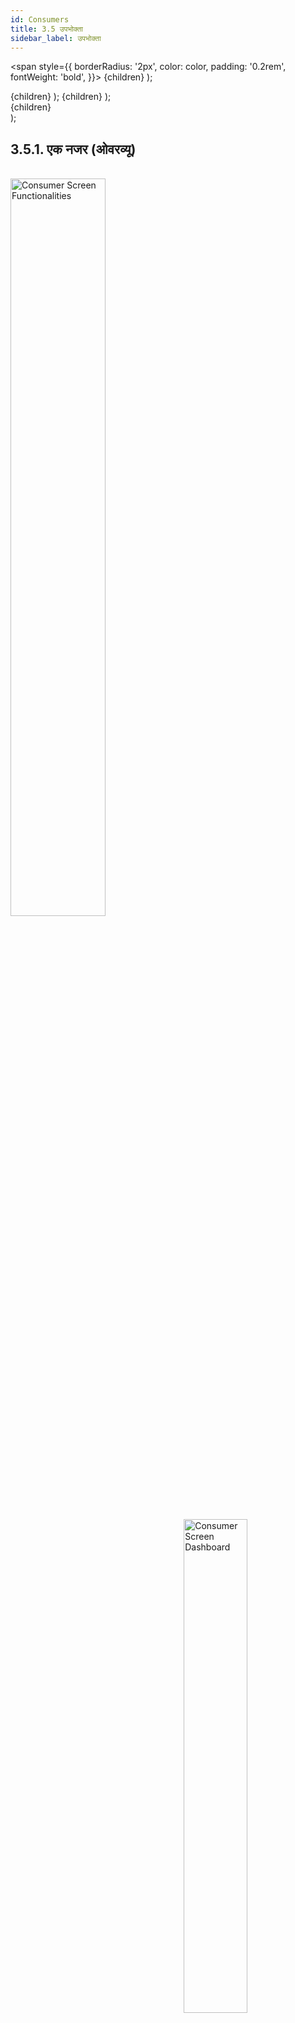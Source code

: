 ```yaml
---
id: Consumers
title: 3.5 उपभोक्ता
sidebar_label: उपभोक्ता
---
```


  <span
    style={{
      borderRadius: '2px',
      color: color,
      padding: '0.2rem',
      fontWeight: 'bold',
    }}>
    {children}
  </span>
);

  <th
    style={{
      backgroundColor: color,
      borderRight: '0.5rem solid white',
      height: '1.5rem',
      width: '2rem',
    }}>
    {children}
  </th>
);

  <td
    style={{
      backgroundColor: color,
      borderRight: '0.5rem solid white',
      height: '100px',
    }}>
    {children}
  </td>
);

  <div
    style={{ 
         display: 'table',
    }}>
    {children}
  </div>
);

## 3.5.1. एक नजर (ओवरव्यू)

<br clear="right"/>
<img align="left" src={useBaseUrl("img/scrnshts/3.5.1_1_ConsuKeyFunc.svg")} alt="Consumer Screen Functionalities" width="55%"/>
<img align="right" src={useBaseUrl("img/scrnshts/3.5.1_2_ConsScreenShot.png")} alt="Consumer Screen Dashboard" width="45%"/>

<br clear="both"/>

 
## 3.5.2. खाते के विवरण (अकाउन्ट डिटेल्स)
**फंक्शनलिटी**
* ग्राहक के प्रोफाइल, पैकेज और उसके द्वारा किए गए समस्त भुगतान की पूरी जानकारी अकाउन्ट डिटेल्स पेज से मिलती है।

**मुख्य-मुख्य यूज़र**
<table>
  <tr>
    <th>पदनाम</th>
    <th>मुख्य प्रयोजन</th>
    <th>उपयोग का उदाहरण</th>
  </tr>
  <tr>
    <td>ऑपरेटर</td>
    <td>ग्राहक के एक्टिव होने की पुष्टि करना</td>
    <td>तय करना कि बिक्री टीम को बकाया राशियों के सेटलमेंट के लिए किस ग्राहक (या पूर्व ग्राहक) के पास जाना चाहिए</td>
  </tr>
  <tr>
    <td>टेक्निशन</td>
    <td>किसी ग्राहक की मीटर रीडिंग का डेटा रिव्यू करना</td>
    <td>मीटर रीडिंग डेटा को रिव्यू कर देखना कि बिजली के उपकरणों (एपरेटस) पर ज्यादा लोड तो नहीं आ रहा है</td>
  </tr>
  <tr>
    <td>ग्राहक सेवा एजेंट</td>
    <td>प्लांट के हर ग्राहक से अनुमानित राजस्व और बकाया राशियाँ देखना</td>
    <td>तय करना कि बिक्री टीम को बकाया राशियों के सेटलमेंट के लिए किस ग्राहक (या पूर्व ग्राहक) के पास जाना चाहिए</td>
  </tr>
  <tr>
    <td>समूह प्रभारी</td>
    <td>निश्चित समय अंतराल (टाइम इंटरवल) में प्राप्त राशि (कलेक्शन) का विवरण</td>
    <td>विभिन्न प्लांट से चालू माह के दौरान प्राप्त कलेक्शन की तुलना करना</td>
  </tr>
  <tr>
    <td>राज्य प्रभारी</td>
    <td>बहुत अधिक बकाया राशि वाले ग्राहकों के खाते देखना</td>
    <td>भुगतान प्राप्त करते समय ग्राहक की ओर बकाया राशि की पुष्टि करना और विगत में भुगतान किए बिलों के बारे में भ्रम को दूर करना</td>
  </tr>
</table>

* सूचनाएँ कई टैब में रखी जाती हैं, जिनके बारे में नीचे बताया गया है

	> ** इस पृष्ठ पर नेविगेट करने पर एक नोट **
	> 
	> यह पृष्ठ ऑन-ग्राउंड ऑपरेशंस के लिए केंद्रीय है, और इसका उपयोग अक्सर बिक्री एजेंटों द्वारा व्यक्तिगत ग्राहकों के साथ संबंधों के प्रबंधन में किया जाता है। 
	> हालाँकि, होम स्क्रीन पर इस मॉड्यूल के लिए कोई आइकन नहीं है। इसके बजाय, फ़ील्ड एजेंट इस पृष्ठ से यहां तक ​​पहुंचने में सक्षम होंगे:
	> * किसी विशेष संयंत्र का नकदी रजिस्टर (Section 3.4.4)
	> * ग्राहक सूची (Section 3.5.4)
	> * ग्राहक की स्थिति सूची (Section 3.5.5)

**पेज के डिटेल**

खाता-विवरण (अकाउंट डिटेल) पेज में कई टैब होते हैं, जिनमें ग्राहक से संबंधित जानकारी का सारांश होता है –


<table>
    <tr>
        <Tabheader color="#A9CCE3 ">प्रोफ़ाइल</Tabheader>
        <Tabheader color="#A9CCE3">लेन-देन</Tabheader>
        <Tabheader color="#A9CCE3">कैश लेजर</Tabheader>
        <Tabheader color="#A9CCE3">सुरक्षा और जमाकर्ता लेजर</Tabheader>
        <Tabheader color="#A9CCE3">मीटर अध्ययन</Tabheader>
        <Tabheader color="#A9CCE3">सेवा</Tabheader>
    </tr>
    <tr>
        <Tabcell color="#AED6F1">विस्तृत खाता जानकारी </Tabcell>
        <Tabcell color="#AED6F1">व्यक्तिगत भुगतान की कालानुक्रमिक सूची</Tabcell>
        <Tabcell color="#AED6F1">बिलों, भुगतानों और शेष राशि का रिकॉर्ड चलाना </Tabcell>
        <Tabcell color="#AED6F1">सुरक्षा शुल्क और भुगतान का रिकॉर्ड</Tabcell>
        <Tabcell color="#AED6F1">मीटर रीडिंग से ऊर्जा की खपत के आंकड़े</Tabcell>
        <Tabcell color="#AED6F1">सेवा अनुरोध इतिहास और पूर्ण जानकारी</Tabcell>
    </tr>
</table>

एक टैब से दूसरे में जाने के लिए या तो नेविगेशन बार का उपयोग करना होता है या स्क्रीन को आड़ी तरह से (हॉरिजॉन्टलि) स्वाइप करना होता है।

![Consumer Screenshot](../assets/App_LeftRightNav.png)

ऊपर बताए गए प्रत्येक टैब की चर्चा अगले सेक्शनों में की गई है।

### 3.5.2.1. प्रोफाइल टैब
**फंक्शनलिटी**
* प्रोफाइल टैब सिलेक्टेड ग्राहक और उसके खाते की पूरी जानकारी दिखाती है।
* यूज़र कुछ सूचनाएँ अपडेट / एडिट कर सकता है।

**पेज के डिटेल**

<br clear="right"/>
<img align="left" src={useBaseUrl("img/scrnshts/3.5.2.1_1_ProfileTab.png")} alt="Profile Tab" width="45%"/>
<Clear>

1. <u> "नेविगेशन बार </u> वर्तमान टैब को इंगित करता है और टैब के बीच स्विच करने की अनुमति देता है

    ![Left Right Nav](/img/scrnshts/App_LeftRightNav.png)

2. <u>पेंसिल आइकन</u> चयनित विवरण संपादित करने के लिए
3. <u>मास्टर सूचना</u> ग्राहक की पृष्ठभूमि और कंपनी के साथ संबंध के बारे में बुनियादी जानकारी देता है
4. <u> प्रिंट प्रोफ़ाइल विवरण </u> टैप करने से पेज कनेक्टेड प्रिंटर पर पहुंच जाएगा
5. <u> मोबाइल </u> पंजीकृत मोबाइल नंबर दिखाता है; फ़ोन आइकन टैप करने से कॉल शुरू होती है
6. <u> बकाया </u> विवरण, सभी सेवाओं के लिए कुल भुगतान
7. <u> पैकेज </u> फीस, लोड सीमा और यूनिट दरों सहित ग्राहक के बिजली पैकेज का विवरण देता है
8. <u> योजनाएं </u> में किसी भी प्रचार पर जानकारी होती है जिसमें ग्राहक भाग ले रहा है, जिसमें ईएमआई व्यवस्था भी शामिल है

</Clear>
<br clear="both"/>

<img src={useBaseUrl("img/scrnshts/3.5.2.1_2_ProfileTab.png")} alt="Profile Tab"/>
<br></br><br></br>

<!-- ![Profile Tab](./assets/3.27_ProfileTab.png) -->

 जो भी जानकारी एडिट की जाए, उसकी ग्राहक की ओर से ओटीपी के माध्यम से पुष्टि अनिवार्य है।

### 3.5.2.2. लेनदेन (ट्रांजेक्शन) टैब
**फंक्शनलिटी**
* ट्रांजेक्शन पेज में प्रत्येक ग्राहक के भुगतान का वृत्तांत (हिस्ट्री) प्राप्त होता है।
* भुगतान और रिकॉर्ड होने के साथ-साथ उसी समय (रिअल टाइम) अपडेट होता जाता है।

**पेज के डिटेल**

<br clear="right"/>
<img align="left" src={useBaseUrl("img/scrnshts/3.5.2.2_TransactionTab.png")} alt="Transaction Tab" width="45%"/>
<Clear>

1. <u> प्रिंट आइकन </u> रसीद प्रिंट करने के लिए, या, यदि प्रिंटर कनेक्ट नहीं है, तो एक साझा करने योग्य स्क्रीनशॉट लें
2. <u> भुगतान की सूची </u> कालानुक्रमिक क्रम में, अन्य प्रासंगिक डेटा के साथ
3. <u> नेविगेशन बार </u> खाते के विवरण के विभिन्न पैनलों में सही स्वाइप का उपयोग किया

    ![Left Right Nav](.././assets/App_LeftRightNav.png)

</Clear>
<br clear="both"/>

<!-- ![Transaction Tab](./assets/3.28_TransacTab.png) -->

### 3.5.2.3. कैश लेज़र टैब
**फंक्शनलिटी**
* सिलेक्ट किए गए ग्राहकों के पिछले बिल, भुगतान तथा उनकी ओर बकाया राशि का चालू रिकॉर्ड प्राप्त होता है।

**पेज के डिटेल**

<br clear="right"/>
<img align="left" src={useBaseUrl("img/scrnshts/3.5.2.3_CashLedgeTab.png")} alt="Cash Ledger Tab" width="45%"/>
<Clear>


1. <u> लेन-देन की सूची </u> बिल और भुगतान / क्रेडिट सहित, ग्राहक द्वारा बकाया संचयी शेष राशि के साथ
2. <u> नेविगेशन बार </u> वर्तमान टैब को इंगित करता है और टैब के बीच स्विच करने की अनुमति देता है

    ![Left Right Nav](.././assets/App_LeftRightNav.png)

</Clear>
<br clear="both"/>

<!-- ![Cash Ledger Tab](./assets/3.29_CashLedgerTab.png) -->


### 3.5.2.4. सिक्युरिटी डिपॉज़िट लेज़र टैब
**फंक्शनलिटी**
* सिलेक्ट किए ग्राहकों के सिक्युरिटी डिजॉज़िट का रिकॉर्ड प्राप्त होता है।

**पेज के डिटेल**

<br clear="right"/>
<img align="left" src={useBaseUrl("img/scrnshts/3.5.2.4_SecurityDepositLedgerTab.png")} alt="Security Deposit Ledger tab" width="45%"/>
<Clear>

1. <u> लेन-देन की सूची </u> बिल और भुगतान / क्रेडिट सहित, ग्राहक द्वारा बकाया संचयी शेष राशि के साथ
2. <u> नेविगेशन बार </u> वर्तमान टैब को इंगित करता है और टैब के बीच स्विच करने की अनुमति देता है
    
    ![Left Right Nav](.././assets/App_LeftRightNav.png)

</Clear>
<br clear="both"/>

<!-- ![Security Deposit Ledger tab](./assets/3.30_SecDepositLedTab.png) -->

### 3.5.2.5. मीटर रीडिंग लेज़र टैब
**फंक्शनलिटी**
* ग्राहक के बिजली मीटर की रीडिंग की तारीख के क्रम में सूची।
* सिर्फ उन्हीं ग्राहकों की, जिन्हें मीटर दिए गए हैं।

**पेज के डिटेल**

<br clear="right"/>
<img align="left" src={useBaseUrl("img/scrnshts/3.5.2.5_MeterReadingLedgerTab.png")} alt="Meter Reading Ledger tab" width="45%"/>
<Clear>

1. <u> मीटर नंबर पैनल </u> ग्राहक के साथ जुड़े मीटर की एक ड्रॉप-डाउन सूची है
2. <u> दैनिक मीटर रीडिंग </u> आपको महत्वपूर्ण विवरण देता है जैसे:
    
    * पढ़ने की तिथि
    * ग्राहक का बिजली पैकेज
    * मीटर रीडिंग (kWh)
    * अंतिम रीडिंग (kWh) के बाद से खपत इकाइयाँ

3. <u> नेविगेशन बार </u> वर्तमान टैब को इंगित करता है और टैब के बीच स्विच करने की अनुमति देता है
    
    ![Left Right Nav](.././assets/App_LeftRightNav.png)

</Clear>
<br clear="both"/>

<!-- ![Meter Reading Ledger tab](./assets/3.31_MeterReadLedTab.png) -->


### 3.5.2.6. सर्विस टैब
**फंक्शनलिटी**
* ग्राहक ने सेवा के लिए जो अनुरोध किया हो और उस पर फील्ड टीम की ओर से जो कार्रवाई की गई हो, उसका रिकॉर्ड

**पेज के डिटेल**

<br clear="right"/>
<img align="left" src={useBaseUrl("img/scrnshts/3.5.2.6_ServiceTab.png")} alt="Service tab" width="45%"/>
<Clear>

1. <u> सेवा समस्या </u> ग्राहक द्वारा किए गए प्रत्येक सेवा अनुरोध के बारे में विवरण सूचीबद्ध करता है
2. <u> अनुरोध सारांश </u> प्रत्येक प्रकार के लंबित और पूर्ण अनुरोधों में विराम के साथ-साथ अनुरोधों की कुल संख्या दर्शाता है। औसत टर्नअराउंड समय भी दर्ज किया गया है।
3. <u> खोज </u> उपयोगकर्ता को विशिष्ट जानकारी में टाइप करके अनुरोधों की सूची को फ़िल्टर करने की अनुमति देता है
4. <u> नेविगेशन बार </u> वर्तमान टैब को इंगित करता है और टैब के बीच स्विच करने की अनुमति देता है
    
    ![Left Right Nav](.././assets/App_LeftRightNav.png)

</Clear>
<br clear="both"/>

<!-- ![Service tab](./assets/3.32_ServiceTab.png) -->


## 3.5.3. प्राप्त होने वाली राशियाँ (रिसीवेबल्स)
**फंक्शनलिटी**
* इस सेक्शन में ग्राहकों से प्राप्त होने वाली राशि दिखाई देती है। यहाँ एजेंट ग्राहकों से प्राप्त भुगतान को दर्ज कर सकते हैं।

**नेविगेशन**

इस पेज पर मैन मेन्यू से भी जा सकते हैं। इसके बारे में अधिक जानकारी 3.4.6. में दी गई है।

## 3.5.4. उपभोक्ताओं की सूची
**फंक्शनलिटी**
* उपभोक्ताओं की सूची में हर प्लांट के एक्टिव और इनेक्टिव उपभोक्ता दिखाई देते हैं।
* किसी प्लांट को सिलेक्ट करने पर उपभोक्ताओं की सूची और भुगतान न हुए बिलों का रिकॉर्ड यूज़र के सामने आता है।

**मुख्य-मुख्य यूज़र**
<table>
  <tr>
    <th>पदनाम</th>
    <th>मुख्य प्रयोजन</th>
    <th>उपयोग का उदाहरण</th>
  </tr>
  <tr>
    <td>टेक्निशन</td>
    <td>प्लांट के एक्टिव सदस्यों की सूची तक पहुँच</td>
    <td>किसी उपभोक्ता का कंज्यूमर आइडी चेक करना</td>
  </tr>
  <tr>
    <td>सीएसए</td>
    <td>टेक्निशन के समान </td>
    <td>एक्टिव उपभोक्ताओं की संख्या देखना</td>
  </tr>
  <tr>
    <td>समूह प्रभारी</td>
    <td>समूह के सदस्यों की कुल संख्या और विवरण</td>
    <td>समूह के ग्राहकों के बारे में निश्चित अवधि की कोई रिपोर्ट तैयार करना</td>
  </tr>
  <tr>
    <td>राज्य प्रभारी</td>
    <td>राज्य के ग्राहकों की कुल संख्या और विवरण</td>
    <td>राज्य के ग्राहकों के बारे में निश्चित अवधि की कोई रिपोर्ट तैयार करना</td>
  </tr>
</table>

**पेज के डिटेल**

<br clear="right"/>
<img align="left" src={useBaseUrl("img/scrnshts/3.5.4_ConsumerList.png")} alt="Consumer List" width="45%"/>
<Clear>

1. <u> कारख़ाना की सूची </u> हर संयंत्र में प्रतिबंधित, सक्रिय और कुल ग्राहकों की संख्या दिखाते हुए
2. <u> ग्रीन पंक्तियाँ </u> कारख़ाना के प्रत्येक समूह के लिए कुल मात्रा दिखाती हैं
3. <u> कुल बार </u> प्रत्येक कॉलम का योग दर्शाता है

    ** किसी भी पौधे का दोहन आपको उस संयंत्र के लिए उपभोक्ता सूची में भेज देगा, जैसा कि अगले स्क्रीनशॉट में दिखाया गया है **

</Clear>
<br clear="both"/>

<br clear="right"/>
<img align="left" src={useBaseUrl("img/scrnshts/3.5.4_2_ConsumerList.png")} alt="Consumer List" width="45%"/>
<Clear>

1. <u> व्यक्तिगत ग्राहक </u> प्रत्येक टैब में दिखाया गया है जैसे महत्वपूर्ण जानकारी:
     
    * ग्राहक आईडी
    * पैकेज नंबर
    * सक्रिय और प्रतिबंधित स्थिति
    * बकाया राशि

2. <u> सर्च आइकन </u> नाम या ग्राहक आईडी में टाइप करके ग्राहक सूची को फ़िल्टर करने के लिए
3. <u> उपभोक्ता को जोड़ना </u> Section 3.5.9 में समझाया गया है

    ** एक उपभोक्ता का दोहन उपयोगकर्ता को लेनदेन जोड़ने की अनुमति देता है, जैसा कि अगले स्क्रीनशॉट में बताया गया है **

</Clear>

<br clear="both"/>
<br clear="right"/>
<img align="left" src={useBaseUrl("img/scrnshts/3.5.4_3_ConsumerList.png")} alt="Consumer List" width="45%"/>
<Clear>


एकॉनसमर पर टैप करने से उपयोगकर्ता तीन विकल्पों में से चुन सकता है:
* प्रोफाइल - खाता विवरण के लिंक जो कि खंड 3.5.2 में बताए गए हैं
* ट्रांसक्शन जोड़ें - नीचे समझाया गया है
* रद्द करना - पिछले पृष्ठ पर लौटता है

1. <u> ग्राहक विवरण </u> महत्वपूर्ण जानकारी के साथ दिखाया गया है
2. <u> बकाया मूल्य </u> जो कुल धनराशि को दर्शाता है और किस सेवा के लिए यह शुल्क लिया गया था
3. <u> संग्रह जोड़ना </u> ग्राहक द्वारा किए गए किसी भी भुगतान को मैन्युअल रूप से जोड़ना, और किस सेवा के लिए
4. <u> समीक्षा टैब </u> लेन-देन को अंतिम रूप देने के लिए


</Clear>
<br clear="both"/>

<!-- ![Consumer List](./assets/3.33_ConsumerList.png)

![Consumer List Details Part1](./assets/3.34_ConsumerListDet1.png)

![Consumer List Details Part2](./assets/3.35_ConsumerListDet2.png) -->


## 3.5.5. उपभोक्ता का स्टेटस
**फंक्शनिलिटी**
* कन्ज़यूमर स्टेटस सेक्शन से पता चलता है कि ग्राहक को डिस्ट्रिब्यूशन नेटवर्क से जोड़ने का कार्य कहाँ तक पूरा हुआ है।
* इंस्टालेशन स्टेटस को चार हिस्सों में बाँटा गया है। ये हैं – खंभा, मकान में तार, सर्विस वायर और रिव्यू
* इस सेक्शन में यह भी दिखाई देता है कि हर प्लांट में पैकेज के कितने अनुरोध अस्वीकार किए गए हैं।
* यह फंक्शनलिटी केवल एचसीएलएफ यूज़र को प्राप्त है। 

**मुख्य-मुख्य यूज़र**
<table>
  <tr>
    <th>पदनाम </th>
    <th>मुख्य प्रयोजन</th>
    <th>उपयोग का उदाहरण</th>
  </tr>
  <tr>
    <td>सीएसए</td>
    <td>सभी ग्राहकों के मीटर इंस्टाल करने के स्टेटस का मूल्यांकन करना</td>
    <td>महीने के अंत में बाकी रही मीटर रीडिंग रिव्यू की संख्या रिपोर्ट करना</td>
  </tr>
  <tr>
    <td>समूह प्रभारी</td>
    <td>सीएसए के समान</td>
    <td>समूह में ग्राहकों के यहाँ हार्डवेअर इंस्टाल करने का स्टेटस रिव्यू करना</td>
  </tr>
  <tr>
    <td>राज्य प्रभारी</td>
    <td>सीएसए के समान</td>
    <td>ग्राहक सेवा की गुणवत्ता बढाने के लिए प्लांट में ऑडिट अभियान शुरू करना</td>
  </tr>
</table>

**पेज के डिटेल**

<br clear="both"/>
<br clear="right"/>
<img align="left" src={useBaseUrl("img/scrnshts/3.5.5_1_ConsumerStatus.png")} alt="Consumer Status Summary" width="45%"/>
<Clear>

1. <u> फ़िल्टर बार </u> क्लस्टर या NTP के क्रम में परिणाम प्रदर्शित करने के लिए विकल्प देता है
2. <u> कारख़ाना की सूची </u> कनेक्शन के प्रत्येक चरण में ग्राहकों की संख्या के साथ
3. <u> कुल बार </u> कारख़ाना पर कुल
4. <u> सूचना आइकन </u> ग्राहक स्थिति रुझान पृष्ठ पर पुनर्निर्देशित करता है, अगले स्क्रीनशॉट में समझाया गया है

</Clear>
<br clear="both"/>

<br clear="both"/>
<br clear="right"/>
<img align="left" src={useBaseUrl("img/scrnshts/3.5.5_2_ConsumerStatus.png")} alt="Consumer Status Trend" width="45%"/>
<Clear>

**सूचना आइकन पर टैप करने से ग्राहक की स्थिति ट्रेंड पेज पर पहुंच जाती है।**

1. <u> फ़िल्टर बार </u> के अनुसार परिणाम प्रदर्शन को संशोधित करता है:

     * क्लस्टर / NTP बुद्धिमान
     * महीना और वर्ष
     * एक्वायर्ड / एक्टिव

2. <u> कारख़ाना की सूची </u> चार महीनों में नए सक्रिय ग्राहकों की संख्या के साथ
3. <u> कुल बार </u> कारख़ाना पर कुल

</Clear>
<br clear="both"/>

<!-- ![Consumer Status Summary](./assets/3.36_ConsumerStatus.png)

![Consumer Status Trend](./assets/3.37_ConsumerStatTrend.png) -->


## 3.5.6. उपभोक्ता की एक्टिविटी 
**फंक्शनलिटी**
* ग्राहक के बिजली के कनेक्शन को बंद (डिएक्टिवेट) और दुबारा चालू (रिएक्टिवेट) करने के लिए इंटरफेस।
* क्रमिक रूप से अनुमोदन के बाद परिवर्तन स्वीकृत होता है।
* हर प्लांट के एक्टिविटी संबंधी परिवर्तन का विवरण दर्ज होता है। 

**मुख्य-मुख्य यूज़र**
<table>
  <tr>
    <th>पदनाम</th>
    <th>मुख्य प्रयोजन</th>
    <th>उपयोग का उदाहरण</th>
  </tr>
  <tr>
    <td>टेक्निशन</td>
    <td>ग्राहक के स्टेटस को अनुरोध के अनुसार बदलना</td>
    <td>देखना कि किस ग्राहक का कनेक्शन चालू/बंद करना है और उस अनुसार उनके कनेक्शन में बदलाव करना </td>
  </tr>
  <tr>
    <td>सीएसए</td>
    <td>टेक्निशन के समान</td>
    <td>टेक्निशन के समान</td>
  </tr>
  <tr>
    <td>समूह प्रभारी</td>
    <td>ग्राहक के स्टेटस बदलने के अनुरोध को दर्ज करना और फील्ड स्टाफ को असाइन करना</td>
    <td>एप्प का प्रयोग कर देखना कि आवश्यक परिवर्तन करने के लिए फील्ड एजेंट उपलब्ध है या नहीं</td>
  </tr>
  <tr>
    <td>राज्य प्रभारी</td>
    <td>राज्य के प्लांट के ग्राहकों से प्राप्त अनुरोध अनुमोदित करना</td>
    <td>जाँच करना कि परिवर्तन के कितने अनुरोध लंबित (पेंडिंग) हैं और किन-किन प्लांट पर।</td>
  </tr>
</table>

**पेज के डिटेल**
ज़्यूमर एक्टिविटी पेज कई टैब में रखा गया है, जिसका प्रोसेस अकाउंट स्टेटस चेंज की तरह है। 

| अनुरोध | प्रक्रिया में | समीक्षा | पूरे किए गए |
|---|---|---|---|
| De- / पुनः सक्रियण के लिए एक ग्राहक पंजीकृत करें | उन ग्राहकों की सूची जिनके कनेक्शन पर ध्यान देने की आवश्यकता है | कार्रवाई की पुष्टि की गई है | सभी ग्राहक की ऐतिहासिक सूची de- / पुनः सक्रियण विवरण |

### 3.5.6.1. रिक्वेस्ट टैब

<br clear="right"/>
<img align="left" src={useBaseUrl("img/scrnshts/3.5.6.1_1_RequestTab.png")} alt="Request tab" width="45%"/>
<Clear>

1.  <u> सूचना आइकन </u> ग्राहक डी-एक्टीविटी और पुन: सक्रियता की संख्या के आधार पर प्लांट-बाय-प्लांट के पुनर्निर्देशन, जैसा कि बाद के स्क्रीनशॉट में दिखाया गया है
2.  <u> गतिविधि आइकन जोड़ें</u> का उपयोग ग्राहक की स्थिति में बदलाव को दर्ज करने के लिए किया जाता है, जैसा कि अगले स्क्रीनशॉट में बताया गया है
3.  <u> अनुरोध टैब </u> अनुरोधित ग्राहक अनुरोध पर हमें अधिक जानकारी देता है, इसे या तो अस्वीकार या अनुमोदित किया जा सकता है
4.  <u> नेविगेशन बार </u> अनुभाग के विभिन्न वर्गों के बीच नेविगेट करने के लिए उपयोग किया जाता है
    
    ![Left Right Nav](.././assets/App_LeftRightNav.png)

</Clear>
<br clear="both"/>
<br clear="right"/>
<img align="left" src={useBaseUrl("img/scrnshts/3.5.6.1_2_RequestTab.png")} alt="Request tab" width="45%"/>
<Clear>

1.  <u> प्लांट </u> ड्रॉपडाउन सूची का चयन करें
2.  <u> गतिविधि प्रकार </u> ड्रॉपडाउन सूची
3.  <u> उपभोक्ता संख्या </u> सभी पात्र / प्रासंगिक ग्राहकों की ड्रॉपडाउन सूची
    इस बिंदु पर अतिरिक्त टिप्पणियां जोड़ी जा सकती हैं
4.  <u> सबमिट बटन </u> सूचना जमा करने का काम पूरा करता है

</Clear>
<br clear="both"/>
<br clear="right"/>
<img align="left" src={useBaseUrl("img/scrnshts/3.5.6.1_3_RequestTab.png")} alt="Request tab" width="45%"/>
<Clear>

1.  <u> फ़िल्टर बार </u> का उपयोग तिथि सीमा का चयन करने के लिए किया जाता है
2.  <u> प्लांट की सूची </u> चयनित समय अंतराल में प्रतिबंधित और पुन: सक्रिय ग्राहकों की संख्या दिखाती है
3.  <u> कुल बार </u> सभी प्लांट के लिए मानों को सम्‍मिलित करता है

</Clear>
<br clear="both"/>

<!-- ![Consumer Activity](./assets/3.38_ConsumerActivity.png)

![Consumer Activity](./assets/3.39_ConsumerActSum.png) -->

### 3.5.6.2. इन प्रोसेस टैब

<br clear="right"/>
<img align="left" src={useBaseUrl("img/scrnshts/3.5.6.2_InProcessTab.png")} alt="In Process tab" width="45%"/>
<Clear>

1.  <u> सूचना आइकन </u> ग्राहक डी-एक्टीविटी और पुनः सक्रियण की संख्या के आधार पर प्लांट-बाय-प्लांट को पुनर्निर्देशित करता है।
2.  <u> अनुरोध टैब </u> प्रक्रिया ग्राहक अनुरोध पर हमें अधिक जानकारी देता है, जिसमें अनुरोध को पंजीकृत किया गया है और इसके साथ काम करने वाले को कौन सौंपा गया है

    अनुरोध या तो अस्वीकार किया जा सकता है, फिर से एक अलग एजेंट को सौंपा जा सकता है या निष्पादित (संसाधित) किया जा सकता है

</Clear>
<br clear="both"/>

<!-- ![In Process tab](./assets/3.40_InProcessTab.png) -->

### 3.5.6.3. रिव्यू टैब

<br clear="right"/>
<img align="left" src={useBaseUrl("img/scrnshts/3.5.6.3_ReviewTab.png")} alt="Review tab" width="45%"/>
<Clear>

1.  <u> सूचना आइकन </u> ग्राहक डी-एक्टीविटी और पुनः सक्रियण की संख्या के आधार पर प्लांट-बाय-प्लांट को पुनर्निर्देशित करता है।
2.  <u> अनुरोध टैब </u> हमें पूर्ण किए गए ग्राहक अनुरोध की समीक्षा के बारे में अधिक जानकारी देता है, इसे या तो अस्वीकृत या चिह्नित पूरा (संसाधित) किया जा सकता है

</Clear>
<br clear="both"/>

<!-- ![Review tab](./assets/3.41_ReviewTab.png) -->

### 3.5.6.4. कंप्लिटेड टैब

<br clear="right"/>
<img align="left" src={useBaseUrl("img/scrnshts/3.5.6.4_CompletedTab.png")} alt="Completed tab" width="45%"/>
<Clear>

1.  <u> सूचना आइकन </u> ग्राहक डी-एक्टीविटी और पुनः सक्रियण की संख्या के आधार पर प्लांट-बाय-प्लांट को पुनर्निर्देशित करता है।
2.  <u> अनुरोध विवरण </u> प्रश्न में समयावधि में ऐतिहासिक ग्राहक अनुरोधों की जानकारी शामिल है, जिसमें जिम्मेदार कर्मचारी भी शामिल हैं

</Clear>
<br clear="both"/>


<!-- ![Completed tab](./assets/3.42_CompletedTab.png) -->


## 3.5.7. उपभोक्ता सेवा
**फंक्शनलिटी**
* ग्राहक सेवा के मौजूदा अनुरोध के पूरे होने की स्थिति देखना। इसमें तकनीकी और गैर-तकनीकी दोनों के प्रकार के अनुरोध शामिल हैं 
* सेवा संबंधी नए अनुरोध जोड़ना
* बकाया रहे अनुरोध कार्रवाई के लिए फील्ड कर्मचारियों को सौंपना
* पूरे हो चुके अनुरोध को बंद करना

**मुख्य-मुख्य यूज़र**
<table>
  <tr>
    <th>पदनाम</th>
    <th>मुख्य प्रयोजन</th>
    <th>प्रयोग के उदाहरण</th>
  </tr>
  <tr>
    <td>टेक्निशन</td>
    <td>उन्हें असाइन किए गए सेवा संबंधी अनुरोध रिव्यू करना</td>
    <td>लंबित (पेंडिंग) रिक्वेस्ट को आगे बढ़ाना, जो इस बात पर निर्भर करेगा कि वे कब दर्ज हुए थे और किस कार्य से संबंधित हैं</td>
  </tr>
  <tr>
    <td>सीएसए</td>
    <td>टेक्निशन के समान</td>
    <td>ग्राहक से फोन पर बात कर समझना कि उनकी समस्या क्या है और हल होने पर उसे पूर्ण के रूप में चिह्नित करना</td>
  </tr>
  <tr>
    <td>समूह प्रभारी</td>
    <td>समूह के सभी ग्राहकों के अनुरोध देखना</td>
    <td>लंबित (पेंडिंग) अनुरोध रिव्यू करना और आगे की कार्रवाई के लिए कर्मचारियों को सौंपना</td>
  </tr>
  <tr>
    <td>राज्य प्रभारी</td>
    <td>राज्य में सेवा संबंधी अनुरोध के आँकड़ों की पूरी जानकारी प्राप्त करना</td>
    <td>कर्मचारियों द्वारा कार्रवाई में लगने वाले समय संबंधी लक्ष्य और ग्राहक संतुष्टि संबंधी लक्ष्य पर नजर रखना</td>
  </tr>
</table>

**पेज के डिटेल**

| रिपोर्ट | अनुरोध | पूरे किए गए |
|---|---|---|
| पूर्ण और लंबित सेवा अनुरोधों पर अवलोकन आँकड़े | लंबित अनुरोधों और कर्मियों के असाइनमेंट की विस्तृत सूची | सभी पूर्ण अनुरोधों का रिकॉर्ड |

### 3.5.7.1. रिपोर्ट टैब

<br clear="right"/>
<img align="left" src={useBaseUrl("img/scrnshts/3.5.7.1_1_ReportTab.png")} alt="Report tab" width="45%"/>
<Clear>

1.  <u> नेविगेशन बार </u> वर्तमान टैब को इंगित करता है; उपयोगकर्ता टैब को क्षैतिज रूप से टैप या स्वाइप करके स्विच कर सकता है
    
    ![Left Right Nav](.././assets/App_LeftRightNav.png)

2.  <u> फ़िल्टर बार </u> विशेष प्लांट का चयन करने और समय अंतराल को बदलने के लिए
3.  <u> पाई चार्ट </u> सेवा अनुरोध संख्या को सारांशित करता है:

    * <Highlight color="#0000FF">नीला</Highlight> — अनुरोध लंबित
    * <Highlight color="#008000">हरा</Highlight> — पूर्ण किए गए अनुरोध

4.  <u> कुल सेवा अनुरोध </u> चयनित समय-सीमा में पंजीकृत अनुरोधों की संख्या है
5.  <u> औसत समापन समय </u> ग्राहक के बीच अनुरोध दर्ज करने और उसे पूरा करने के लिए
6.  <u> रेटिंग </u>, ग्राहकों की संतुष्टि
7.  <u> एक नया अनुरोध दर्ज करने के लिए सेवा अनुरोध </u> आइकन जोड़ें; अगले स्क्रीनशॉट में बताया गया है

</Clear>
<br clear="both"/>
<br clear="right"/>
<img align="left" src={useBaseUrl("img/scrnshts/3.5.7.1_2_ReportTab.png")} alt="Report tab" width="45%"/>
<Clear>

** सेवा जोड़ने के अनुरोध को टैप करने पर आइकन नई सेवा अनुरोध पृष्ठ पर जाता है **

1.  <u>सेवा की जानकारी जोड़ें</u> सहित नए सेवा अनुरोध के इनपुट विवरण के लिए

     * प्लांट का नाम (ड्रॉपडाउन सूची)
     * उपभोक्ता का नाम
     * मुद्दे का प्रकार
     * अन्य टिप्पणी

2.  <u>सबमिट करें आइकन</u> सभी जानकारी पूर्ण होने पर टैप करें

</Clear>
<br clear="both"/>

<!-- ![Report tab](./assets/3.43_ReportTab1.png)

![Report tab](./assets/3.44_ReportTab2.png) -->

### 3.5.7.2. रिक्वेस्ट टैब

<br clear="right"/>
<img align="left" src={useBaseUrl("img/scrnshts/3.5.7.2_RequestTab.png")} alt="Request tab" width="45%"/>
<Clear>

1.  <u> नेविगेशन बार </u> (पिछले टैब के समान)
2.  <u> फ़िल्टर बार </u> (पिछले टैब के समान)
3.  <u> सेवा अनुरोध सूची </u> जहां लंबित अनुरोधों को वर्तमान कर्मियों के असाइनमेंट के साथ कालानुक्रमिक रूप से दिखाया गया है।

    <u> पूर्ण-पुन: असाइन करें </u> उपयोगकर्ता मैन्युअल रूप से अनुरोध को बंद कर सकते हैं या इसे एक अलग एजेंट को सौंप सकते हैं

    उन्हें कॉल करने के लिए एक एजेंट का नाम टैप करें

4.  <u> सेवा अनुरोध जोड़ें </u> (पिछले टैब के समान)

</Clear>
<br clear="both"/>

<!-- ![Request tab](./assets/3.45_RequestTab.png) -->

### 3.5.7.3. कार्य पूर्ण होने का (कंप्लिटेड) टैब

<br clear="right"/>
<img align="left" src={useBaseUrl("img/scrnshts/3.5.7.3_CompletedTab.png")} alt="Request tab" width="45%"/>
<Clear>

1.  <u> नेविगेशन बार </u> (पिछले टैब के समान)
2.  <u> फ़िल्टर बार </u> (पिछले टैब के समान)
3.  <u> पूर्ण सेवा अनुरोध </u> विशिष्ट विवरण के साथ कालानुक्रमिक रूप से दिखाया गया है, अनुरोध के साथ प्रत्येक एजेंट के नाम सहित टर्नअराउंड समय
4.  <u> सेवा अनुरोध जोड़ें </u> (पिछले टैब के समान)
5.  <u> खोज चिह्न </u> ग्राहक के नाम, क्षेत्र एजेंट नाम या किसी अन्य प्रासंगिक पैरामीटर के अनुसार सूची को फ़िल्टर करने के लिए

</Clear>
<br clear="both"/>

<!-- ![Completed tab](./assets/3.46_CompletedTab.png) -->

## 3.5.8. अस्थायी (टेंपरेरी) डिस्कनेक्ट
**फंक्शनलिटी**
* इससे यूज़र किसी निश्चित ग्राहक की बिजली सप्लाइ दूर से (रिमोटली) बंद कर सकता है।
* यह फंक्शनिलिटी केवल ताराऊर्जा उपयोग करने वालों को दी गई है।

**मुख्य-मुख्य यूज़र**
<table>
  <tr>
    <th>पदनाम</th>
    <th>मुख्य प्रयोजन</th>
    <th>उपयोग के उदाहरण</th>
  </tr>
  <tr>
    <td>टेक्निशन</td>
    <td>किसी प्लांट के किसी ग्राहक को डिस्कनेक्ट करना</td>
    <td>बिजली की मांग बढ़ने से प्लांट रुक जाने (ट्रिप हो जाने) पर ज्यादा लोड वाले ग्राहकों को तब तक डिस्कनेक्ट किए रहना, जब तक कि सिस्टम पूरी तरह से चालू न हो जाए। </td>
  </tr>
  <tr>
    <td>समूह प्रभारी</td>
    <td>किसी प्लांट के सभी ग्राहकों को डिस्कनेक्ट करना</td>
    <td>नेटवर्क के रख-रखाव (मेन्टेनेन्स) के समय सुरक्षा की दृष्टि से सभी ग्राहकों को डिस्कनेक्ट करना</td>
  </tr>
</table>

**पेज के डिटेल**

<br clear="right"/>
<img align="left" src={useBaseUrl("img/scrnshts/3.5.8_TemporaryDisconnect.png")} alt="Temporary Disconnect" width="45%"/>
<Clear>

1.  <u> प्लांट ड्रॉपडाउन </u> एक विशेष संयंत्र के ग्राहकों को दिखाने के लिए
2.  <u> प्लांट मास्टर स्विच </u> का उपयोग संयंत्र के सभी ग्राहकों को अस्थायी रूप से डिस्कनेक्ट करने के लिए किया जाता है
3.  <u> व्यक्तिगत ग्राहक स्विच </u> मास्टर पावर स्विच के साथ ग्राहक का नाम, ग्राहक आईडी, पैकेज और मीटर नंबर प्रदर्शित करता है
4.  <u>खोज</u> विशिष्ट ग्राहकों के लिए उनके नाम, ग्राहक आईडी, पैकेज आईडी या मीटर नंबर लिखकर

</Clear>
<br clear="both"/>

<!-- ![Temporary Disconnect](./assets/3.47_TemporaryDisconnect.png)  -->


## 3.5.9. ग्राहक को ऐड करना
**फंक्शनलिटी**
* एमकॉम्स सिस्टम में नए ग्राहक का खाता बनाना

**मुख्य-मुख्य यूज़र**
<table>
  <tr>
    <th>पदनाम</th>
    <th>मुख्य प्रयोजन</th>
    <th>उपयोग के उदाहरण</th>
  </tr>
  <tr>
    <td>टेक्निशन</td>
    <td>उपभोक्ता को कंपनी के डेटाबेस में जोड़ना</td>
    <td>जो ग्राहक खाता बनाने के लिए स्मार्टफोन एप्प से रिक्वेस्ट नहीं कर सकते उन्हें मैनुअली जोड़ना</td>
  </tr>
  <tr>
    <td>सीएसए</td>
    <td>टेक्निशन के समान</td>
    <td>टेक्निशन के समान</td>
  </tr>
  <tr>
    <td>समूह प्रभारी</td>
    <td>टेक्निशन के समान</td>
    <td>टेक्निशन के समान</td>
  </tr>
  <tr>
    <td>राज्य प्रभारी</td>
    <td>टेक्निशन के समान</td>
    <td>टेक्निशन के समान</td>
  </tr>
</table>

**पेज के डिटेल**

<br clear="right"/>
<img align="left" src={useBaseUrl("img/scrnshts/3.5.9_1_AddConsumer.png")} alt="Add Consumer" width="45%"/>
<Clear>

![Data Entry](/img/scrnshts/App_DataEntry.png)

1.  <u>ग्राहक जानकारी</u> आवश्यक लाइन द्वारा निर्दिष्ट लाइन है

</Clear>
<br clear="both"/>
<br clear="right"/>
<img align="left" src={useBaseUrl("img/scrnshts/3.5.9_2_AddConsumer.png")} alt="Add Consumer" width="45%"/>
<Clear>

2.  <u>ग्राहक सूचना</u> जारी है, और इसमें शामिल है कि उन्होंने किस पैकेज का चयन किया है
3.  <u>अगला बटन</u> डेटा सबमिशन पूरा करता है

</Clear>
<br clear="both"/>

<!-- ![Add Consumer](./assets/3.48_AddConsumer.png) -->

## 3.5.10. ग्राहक को तत्काल ऐड करना
**फंक्शनलिटी**
* एमकॉम्स सिस्टम में नए ग्राहक का तत्काल खाता बनाना, जिसके लिए केवल कुछ महत्वपूर्ण जानकारी रिकॉर्ड करनी होती है।
* यह फंक्शनिलिटी केवल तारा ऊर्जा यूज़र को दी गई है।

**मुख्य-मुख्य यूज़र**
<table>
  <tr>
    <th>पदनाम</th>
    <th>मुख्य प्रजोजन</th>
    <th>उपयोग के उदाहरण</th>
  </tr>
  <tr>
    <td>सीएसए</td>
    <td>नए ग्राहक को तत्काल कंपनी के डेटाबेस में जोड़ना</td>
    <td>किसी स्थान पर भर्ती अभियान के समय कई संभावित ग्राहक शीघ्रता से रजिस्टर होना चाहते हैं।</td>
  </tr>
  <tr>
    <td>समूह प्रभारी</td>
    <td>सीएसए के समान</td>
    <td>सीएसए के समान</td>
  </tr>
  <tr>
    <td>राज्य प्रभारी</td>
    <td>सीएसए के समान</td>
    <td>सीएसए के समान</td>
  </tr>
</table>

**पेज के डिटेल**

<br clear="right"/>
<img align="left" src={useBaseUrl("img/scrnshts/3.5.10_AddInstantConsumer.png")} alt="Add Instant Consumer" width="45%"/>
<Clear>

![Data Entry](/img/scrnshts/App_DataEntry.png)

1.  <u>ग्राहक जानकारी</u> जोड़े जाने के लिए केवल सबसे महत्वपूर्ण डेटा शामिल है
2.  <u>पुष्टि करें</u> सटीकता के लिए डेटा की समीक्षा करने के बाद एक बार टैप किया गया
3.  <u>सबमिट करें</u> प्रक्रिया को पूरा करने के लिए टैप किया गया

</Clear>
<br clear="both"/>

<!-- ![Add Instant Consumer](./assets/3.49_AddInstantConsumer.png) -->

## 3.5.11. ग्राहक प्राप्त करने के लिए (कैचमेंट) सर्वे
**फंक्शनलिटी**
* कैचमेंट सर्वे सेक्शन प्लांट के सभी ग्राहकों और संभावित ग्राहकों का संक्षिप्त विवरण दर्शाता है।
* ‘कैचमेंट’ रखने का प्रयोजन है धीरे-धीरे ग्राहकों के व्यवहार की समीक्षा करना।
* संभावित ग्राहकों तक पहुँचने के लिए किए गए प्रयास की विस्तृत सूची भी इससे प्राप्त होती है। 

**मुख्य-मुख्य यूज़र**
<table>
  <tr>
    <th>पदनाम</th>
    <th>मुख्य प्रजोजन</th>
    <th>उपयोग के उदाहरण</th>
  </tr>
  <tr>
    <td>ऑपरेटर</td>
    <td>बिजली उपभोक्ताओं द्वारा सर्वे में दिए गए उत्तर रिकॉर्ड करना</td>
    <td>कनेक्शन के लिए प्लांट में आकर पूछताछ करने वाले स्थानीय व्यक्ति का इंटरव्यू लेना</td>
  </tr>
  <tr>
    <td>टेक्निशन</td>
    <td>ऑपरेटर के समान</td>
    <td>मौजूदा ग्राहक का प्रोफाइल और संपर्क विवरण अपडेट करना</td>
  </tr>
  <tr>
    <td>सीएसए</td>
    <td>ऑपरेटर के समान</td>
    <td>बिजली की जरूरत और उपयोग के पैटर्न को समझने के लिए कैचमेंट एरिया के लोगों से बातचीत करना</td>
  </tr>
  <tr>
    <td>समूह प्रभारी</td>
    <td>ऑपरेटर के समान</td>
    <td>समूह के एक्टिव, इनेक्टिव और संभावित ग्राहकों की संख्या का रिव्यू करना</td>
  </tr>
</table>

**पेज के डिटेल**

<br clear="right"/>
<img align="left" src={useBaseUrl("img/scrnshts/3.5.11_1_CatchmentSurvey.png")} alt="Catchment Survey" width="45%"/>
<Clear>

1.  <u>फ़िल्टर अनुभाग</u> क्लस्टर या NTP के क्रम में ग्राहक डेटा दिखाने के लिए
2.  <u>प्लांट की सूची</u> संयंत्र के क्रम में 'जिन ग्राहकों को समूहित किया गया है, उनके अधीन स्थिति के बीच अलगाव को दर्शाता है
3.  <u>कुल बार</u> सारणीबद्ध स्तंभ में स्तंभ डेटा एकत्र करता है

    ** किसी विशेष संयंत्र पर टैप करने से उपयोगकर्ता अपने उपभोक्ता सूची पृष्ठ पर पहुंच जाएगा। **

</Clear>
<br clear="both"/>
<br clear="right"/>
<img align="left" src={useBaseUrl("img/scrnshts/3.5.11_2_CatchmentSurvey.png")} alt="Catchment Survey" width="45%"/>
<Clear>

1.  <u>फ़िल्टर बार</u> परिणामों को कम करने के लिए उपयोग किया जाता है
2.  <u>उपभोक्ताओं की सूची</u> उनकी गतिविधि की स्थिति दिखा रही है, और क्या उनकी प्रोफ़ाइल को अद्यतन / सर्वेक्षण प्रशासित किया गया है

    हरा टिक पूरा होने की पुष्टि करता है

3.  <u>अपडेट प्रोफाइल</u> विकल्प उपयोगकर्ता को किसी भी उपभोक्ता (सक्रिय ग्राहक और अन्य दोनों) के प्रोफाइल को अपडेट करने की अनुमति देगा
4.  <u>दोहन</u> एक उपभोक्ता को उपयोगकर्ता की अनुमति देगा:

     * प्रोफ़ाइल अपडेट करें
     * पूरा सर्वे

** इनमें से किसी भी विकल्प को टैप करने से आप अपडेट प्रोफाइल पेज या फिर सर्वे पेज पर पहुंच जाएंगे, दोनों को निम्नलिखित स्क्रीनशॉट में समझाया गया है। **

</Clear>
<br clear="both"/>
<br clear="right"/>
<img align="left" src={useBaseUrl("img/scrnshts/3.5.11_3_CatchmentSurvey.png")} alt="Catchment Survey" width="45%"/>
<Clear>

**प्रोफ़ाइल अपडेट करें**

1.  <u>उपभोक्ता प्रोफ़ाइल</u> फ़ील्ड एजेंट द्वारा भरी जाने वाली जानकारी

</Clear>
<br clear="both"/>
<br clear="right"/>
<img align="left" src={useBaseUrl("img/scrnshts/3.5.11_4_CatchmentSurvey.png")} alt="Catchment Survey" width="45%"/>
<Clear>

2.  <u>सबमिट करें</u> अद्यतन पूरा करने के लिए टैप किया गया

</Clear>
<br clear="both"/>
<br clear="right"/>
<img align="left" src={useBaseUrl("img/scrnshts/3.5.11_5_CatchmentSurvey.png")} alt="Catchment Survey" width="45%"/>
<Clear>

सर्वेक्षण पृष्ठ उपयोगकर्ता को मौजूदा / भावी ग्राहक की ऊर्जा उपयोग आवश्यकताओं के बारे में जानकारी रिकॉर्ड करने की अनुमति देता है

1.  <u>सर्वेक्षण सूचना</u> एजेंट द्वारा भरी जानी है

</Clear>
<br clear="both"/>
<br clear="right"/>
<img align="left" src={useBaseUrl("img/scrnshts/3.5.11_6_CatchmentSurvey.png")} alt="Catchment Survey" width="45%"/>
<Clear>

2.  <u>सबमिट करें</u> सर्वेक्षण पूरा करने के लिए टैप किया गया

</Clear>
<br clear="both"/>

<!-- ![Catchment Survey](./assets/3.50_CatchmentSummary.png)

![Catchment Survey](./assets/3.51_ConsumerList.png)

![Catchment Survey](./assets/3.52_CatchmentSurvey2.png)

![Catchment Survey](./assets/3.53_CatchmentSurvey3.png) -->

## 3.5.12. चोरी की शिकायत
**फंक्शनलिटी**
* इस फंक्शनलिटी से मिनी ग्रिड से चोरी हुई बिजली का डेटा जाँच-पड़ताल के लिए दर्ज हो जाता है 
* यह फंक्शनलिटी केवल एचसीएलएफ यूज़र को मिलती है।

**मुख्य-मुख्य यूज़र **
<table>
  <tr>
    <th>पदनाम</th>
    <th>मुख्य प्रयोजन</th>
    <th>प्रयोग के उदाहरण</th>
  </tr>
  <tr>
    <td>ऑपरेटर</td>
    <td>संभावित चोरी दर्ज करना ताकि उस पर कार्रवाई हो सके</td>
    <td>प्लांट में आने वाले ग्राहक की शिकायत दर्ज करना</td>
  </tr>
  <tr>
    <td>टेक्निशन</td>
    <td>चोरी की लंबित (पेंडिंग) शिकायतें देखना</td>
    <td>समूह प्रभारी के बताए अनुसार डिस्ट्रिब्यूशन नेटवर्क के केबल चेक करना</td>
  </tr>
  <tr>
    <td>सीएसए</td>
    <td>ऑपरेटर के समान</td>
    <td>बिना स्वीकृति वाले नए कैबल दिखाई देने पर शिकायत दर्ज करना</td>
  </tr>
  <tr>
    <td>समूह प्रभारी</td>
    <td>चोरी की शिकायतों का रिव्यू करना और पड़ताल के लिए फील्ड स्टाफ को असाइन करना</td>
    <td>किसी निश्चित अवधि की चोरी की सभी शिकायतों को रिव्यू करना</td>
  </tr>
</table>


**पेज के डिटेल**

<table>
    <tr>
        <th>लंबित</th>
        <th>प्रक्रिया में</th>
        <th>पूरे किए गए</th>
    </tr>
    <tr>
         <td>चोरी की रिपोर्ट जो बताई जाती है</td>
         <td>चोरी की रिपोर्ट जो वर्तमान में जांच की जा रही है</td>
         <td>चोरी की रिपोर्ट जो उचित तरीके से निपटाया गया है</td>
    </tr>
</table>


### 3.5.12.1. पेंडिंग टैब

<br clear="right"/>
<img align="left" src={useBaseUrl("img/scrnshts/3.5.12.1_1_PendingTab.png")} alt="Pending tab" width="45%"/>
<Clear>

1.  <u>सूचना आइकन</u> शिकायत प्लांट के क्रम में अवलोकन के लिए टैप किया गया, जैसा कि अगले स्क्रीनशॉट में बताया गया है
2.  <u>नेविगेशन बार</u> वर्तमान टैब को इंगित करता है और टैब के बीच स्विच करने की अनुमति देता है

    ![Leaft Right Nav](/img/scrnshts/App_LeftRightNav.png)

3.  <u>फ़िल्टर बार</u> उपयोगकर्ता को एक विशिष्ट संयंत्र और समय सीमा पर ध्यान देने की अनुमति देता है
4.  <u>शिकायत टैब</u> में उपयोगकर्ता द्वारा दर्ज की गई चोरी की शिकायत के बारे में प्रासंगिक जानकारी होती है
5.  <u>शिकायत बटन जोड़ें</u> उपयोगकर्ता को नीचे दी गई नई चोरी रिपोर्ट पृष्ठ पर पुनर्निर्देशित करता है

</Clear>
<br clear="both"/>
<br clear="right"/>
<img align="left" src={useBaseUrl("img/scrnshts/3.5.12.1_2_PendingTab.png")} alt="Pending tab" width="45%"/>
<Clear>

**चोरी की शिकायत सारांश**

1.  <u>फ़िल्टर बार</u> उपयोगकर्ता को किसी संयंत्र में दिए गए समय के बीच परिणाम देने की अनुमति देता है
2.  <u>सारणीबद्ध जानकारी</u> विभिन्न संयंत्रों में चोरी की शिकायतों को दिखाया गया है
3.  <u>टोटल बार</u> से यूजर को एग्रीगेटेड कॉलम डेटा का प्रतिनिधित्व मिलता है

</Clear>
<br clear="both"/>
<br clear="right"/>
<img align="left" src={useBaseUrl("img/scrnshts/3.5.12.1_3_PendingTab.png")} alt="Pending tab" width="45%"/>
<Clear>

![Data Entry](/img/scrnshts/App_DataEntry.png)

**नई चोरी रिपोर्ट**

1.  <u>प्लांट का चयन</u> फॉर्म भरने से पहले किया जाना चाहिए
2.  <u>शिकायत सूचना</u> एक तस्वीर जोड़ने की संभावना सहित लाइन द्वारा आइटम लाइन
3.  <u>सबमिट</u> पंजीकरण प्रक्रिया को पूरा करता है

</Clear>
<br clear="both"/>

<!-- ![Pending tab](./assets/3.54_TheftComplaint.png)

![Pending tab](./assets/3.55_TheftComplaintSumm.png)

![Pending tab](./assets/3.56_NewTheftRequest.png)  -->

### 3.5.12.2. प्रक्रिया टैब में

<br clear="right"/>
<img align="left" src={useBaseUrl("img/scrnshts/3.5.12.2_InProcessTab.png")} alt="In Process tab" width="45%"/>
<Clear>

1.  <u>सूचना आइकन</u> शिकायत प्लांट के क्रम में अवलोकन के लिए टैप किया गया
2.  <u>शिकायत टैब</u> एक शिकायत अनुरोध पर उपयोगकर्ता को प्रासंगिक जानकारी देता है जिसकी वर्तमान में जांच की जा रही है। यह या तो अस्वीकृत या पूर्ण हो सकता है

</Clear>
<br clear="both"/>

<!-- ![In Process tab](./assets/3.57_TheftComplain1.png)  -->


### 3.5.12.3. कंप्लिटेड टैब

<br clear="right"/>
<img align="left" src={useBaseUrl("img/scrnshts/3.5.12.3_CompletedTab.png")} alt="Completed tab" width="45%"/>
<Clear>

1.  <u>सूचना आइकन</u> शिकायत प्लांट के क्रम में अवलोकन के लिए टैप किया गया
2.  <u>शिकायत टैब</u> उपयोगकर्ता को एक शिकायत अनुरोध पर प्रासंगिक जानकारी देता है जो पूरा हो गया है।

</Clear>
<br clear="both"/>

<!-- ![Completed tab](./assets/3.58_TheftComplain2.png)  -->

## 3.5.13. कूपन डिस्काउंट
**फंक्शनलिटी**
* प्लांट के कर्मचारी ग्राहकों के लिए कूपन तैयार कर सकते हैं।
* रिडीम किए गए कूपनों की संख्या मालूम होती है।

**मुख्य-मुख्य यूज़र**
<table>
  <tr>
    <th>पदनाम</th>
    <th>मुख्य प्रयोजन</th>
    <th>उपयोग के उदाहरण</th>
  </tr>
  <tr>
    <td>ऑपरेटर</td>
    <td>ग्राहकों की ओर से कूपन कोड जनरेट करना</td>
    <td>जिन ग्राहकों के पास स्मार्ट फोन नहीं है, उन्हें कंपनी के प्रमोशन ऑफर प्राप्त करने में मदद करना</td>
  </tr>
  <tr>
    <td>टेक्निशन</td>
    <td>ऑपरेटर के समान</td>
    <td>ऑपरेटर के समान</td>
  </tr>
  <tr>
    <td>सीएसए</td>
    <td>ऑपरेटर के समान</td>
    <td>ऑपरेटर के समान</td>
  </tr>
  <tr>
    <td>समूह प्रभारी</td>
    <td>ऐसे ग्राहकों का पता लगाना जिनके कूपन की अवधि समाप्त हो रही है</td>
    <td>ऐसे ग्राहकों से संपर्क करना जिन्होंने कूपन जनरेट तो किए हैं किंतु रिडीम नहीं किए हैं</td>
  </tr>
  <tr>
    <td>राज्य प्रभारी</td>
    <td>विभिन्न प्लांट में कूपन स्कीम के परिणाम पर निगाह रखना</td>
    <td>इस योजना में शामिल हुए पात्र ग्राहकों के अनुपात की गिनती करना</td>
  </tr>
</table>


**पेज के डिटेल**

<br clear="right"/>
<img align="left" src={useBaseUrl("img/scrnshts/3.5.13_1_CoupounDiscount.png")} alt="Coupon Summary" width="45%"/>
<Clear>

1.  <u>फ़िल्टर बार</u> एक निश्चित समयावधि को बताता है
2.  <u>प्लांट की सूची</u> प्रत्येक संयंत्र में उत्पन्न और भुनाए गए कूपन की संख्या दर्शाती है
3.  <u>कुल बार</u> सभी प्लांट पर एकत्र करता है

    **किसी भी प्लांट पर टैप करने से उपयोगकर्ता को उस संयंत्र में ग्राहकों की सूची पर पुनर्निर्देशित किया जाएगा, जैसा कि अगले स्क्रीनशॉट में बताया गया है**

</Clear>
<br clear="both"/>
<br clear="right"/>
<img align="left" src={useBaseUrl("img/scrnshts/3.5.13_2_CoupounDiscount.png")} alt="Coupon Discount" width="45%"/>
<Clear>

1.  <u>खोज चिह्न</u> का उपयोग किसी विशिष्ट ग्राहक को खोजने के लिए किया जा सकता है
2.  <u>फ़िल्टर बार</u> एक निश्चित समयावधि और संयंत्र के परिणामों को कम करने की अनुमति देता है
3.  <u>कूपन कोड तैयार करें</u> एक एजेंट ग्राहक को कूपन कोड उत्पन्न करने में सक्षम बनाता है जिसे भुनाया जा सकता है

    हर टैब में मौजूद फोन आइकन पर टैप करके विशेष ग्राहक से संपर्क किया जा सकता है

</Clear>
<br clear="both"/>

<!-- ![Coupon Summary](./assets/3.59_CouponSummary.png)

![Coupon Discount](./assets/3.60_CouponDiscount.png) -->

